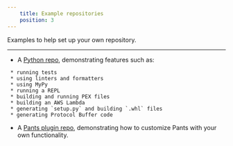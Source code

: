 ```yaml
---
    title: Example repositories
    position: 3
---
```


Examples to help set up your own repository.

---

- A [Python repo](https://github.com/pantsbuild/example-python), demonstrating features such as:

```
 * running tests
 * using linters and formatters
 * using MyPy
 * running a REPL
 * building and running PEX files
 * building an AWS Lambda
 * generating `setup.py` and building `.whl` files
 * generating Protocol Buffer code

```

- A [Pants plugin repo](https://github.com/pantsbuild/example-plugin), demonstrating how to customize Pants with your own functionality.

